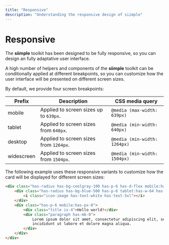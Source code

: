 ```yaml
---
title: "Responsive"
description: "Understanding the responsive design of siimple"
---
```


# Responsive

The **siimple** toolkit has been designed to be fully responsive, so you can design an fully adaptative user interface.

A high number of helpers and components of the **siimple** toolkit can be conditionally applied at different breakpoints, so you can customize how the user interface will be presented on different screen sizes.

By default, we provide four screen breakpoints:

| Prefix | Description | CSS media query |
|--------|-------------|-----------------|
| mobile | Applied to screen sizes up to `639px`. | `@media (max-width: 639px)` |
| tablet | Applied to screen sizes from `640px`. | `@media (min-width: 640px)` |
| desktop | Applied to screen sizes from `1264px`. | `@media (min-width: 1264px)` |
| widescreen | Applied to screen sizes from `1504px`. | `@media (min-width: 1504px)` |


The following example uses these responsive variants to customize how the card will be displayed for different screen sizes:

```html live=true bg=blue-200
<div class="has-radius has-bg-coolgray-100 has-p-6 has-d-flex mobile:has-flex-column">
    <div class="has-radius has-bg-blue-500 has-p-6 tablet:has-w-64 has-d-flex has-justify-center">
        <i class="icon-image has-text-white has-text-5xl"></i>
    </div>
    <div class="has-p-6 mobile:has-px-0">
        <div class="title is-4">Hello world!</div>
        <div class="paragraph has-mb-0">
            Lorem ipsum dolor sit amet, consectetur adipiscing elit, sed do eiusmod tempor 
            incididunt ut labore et dolore magna aliqua.
        </div>
    </div>
</div>
``` 
